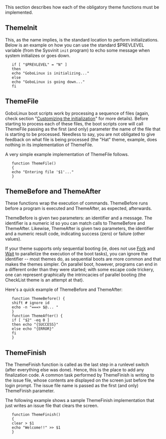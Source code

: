 {{ToC}}

This section describes how each of the obligatory theme functions must be implemented.

==  ThemeInit ==

This, as the name implies, is the standard location to perform initializations. Below is an example on how you can use the standard $PREVLEVEL variable (from the Sysvinit <code>init</code> program) to echo some message when system initializes or goes down.


    if [ "$PREVLEVEL" = "N" ] 
    then 
    echo "GoboLinux is initializing..." 
    else 
    echo "GoboLinux is going down..." 
    fi 


==  ThemeFile ==

GoboLinux boot scripts work by processing a sequence of files (again, check section "[[Customizing the initialization]]" for more details). Before starting to process each of these files, the boot scripts core will call ThemeFile passing as the first (and only) parameter the name of the file that is starting to be processed. Needless to say, you are not obligated to give feedback on what file is being processed (the "Hat" theme, example, does nothing in its implementation of ThemeFile.

A very simple example implementation of ThemeFile follows.


    function ThemeFile() 
    { 
    echo "Entering file '$1'..." 
    } 


==  ThemeBefore and ThemeAfter ==

These functions wrap the execution of commands. ThemeBefore runs before a program is executed and ThemeAfter, as expected, afterwards.

ThemeBefore is given two parameters: an identifier and a message. The identifier is a numeric id so you can match calls to ThemeBefore and ThemeAfter. Likewise, ThemeAfter is given two parameters, the identifier and a numeric result code, indicating success (zero) or failure (other values).

If your theme supports only sequential booting (ie, does not use [[Fork]] and [[Wait]] to parallelize the execution of the boot tasks), you can ignore the identifier -- most themes do, as sequential boots are more common and that makes the themes simpler. On parallel boot, however, programs can end in a different order than they were started; with some escape code trickery, one can represent graphically the intrincacies of parallel booting (the CheckList theme is an attempt at that).

Here's a quick example of ThemeBefore and ThemeAfter:


    function ThemeBefore() { 
    shift # ignore id 
    echo -n "===> $@... " 
    } 
    function ThemeAfter() { 
    if [ "$2" -eq 0 ] 
    then echo "{SUCCESS}" 
    else echo "{ERROR}" 
    fi 
    } 


==  ThemeFinish ==

The ThemeFinish function is called as the last step in a runlevel switch (after everything else was done). Hence, this is the place to add any finalization code. A common task performed by ThemeFinish is writing to the issue file, whose contents are displayed on the screen just before the login prompt. The issue file name is passed as the first (and only) ThemeFinish parameter.

The following example shows a sample ThemeFinish implementation that just writes an issue file that clears the screen.


    function ThemeFinish() 
    { 
    clear > $1 
    echo "Welcome!!" >> $1 
    } 


{{Handbook}}
